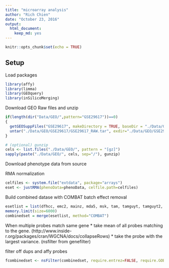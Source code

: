 ```yaml
---
title: "microarray analysis"
author: "Rich Chien"
date: "October 23, 2016"
output: 
  html_document: 
    keep_md: yes
---
```


```r
knitr::opts_chunk$set(echo = TRUE)
```

## Setup

Load packages

```r
library(affy)   
library(limma)
library(GEOquery)
library(inSilicoMerging)
```

Download GEO Raw files and unzip

```r
if(length(dir("Data/GEO/",pattern="GSE29617"))==0)
{
  getGEOSuppFiles("GSE29617", makeDirectory = TRUE, baseDir = "./Data/GEO/")
  untar("./Data/GEO/GSE29617/GSE29617_RAW.tar", exdir="./Data/GEO/GSE29617/", tar=Sys.getenv("TAR"))
}

# (optional) gunzip
cels <- list.files("./Data/GEO/", pattern = "[gz]")
sapply(paste("./Data/GEO/", cels, sep="/"), gunzip)

```

Download phenotype data from source


RMA normalization

```r
celfiles <- system.file("extdata", package="arrays")
eset <- justRMA(phenoData=phenoData, celfile.path=celfiles)
```

Build combined datase with COMBAT batch effect removal 

```r
esetlist = list(dfhcc, emc2, mainz, mda5, msk, tam, tamguyt, tamguyt2, transbig, unt, upp, vdx1, vdx3, vdxn, tabm, bc, nuv, nuv2)
memory.limit(size=6000)
combinedset = merge(esetlist, method="COMBAT")
```

When multiple probes match same gene
* take mean of all probes matching to the gene. (http://www.inside-r.org/packages/cran/WGCNA/docs/collapseRows)
* take the probe with the largest variance. (nsfilter from genefilter)

filter off dups and affy probes
```r

fcombinedset <- nsFilter(combinedset, require.entrez=FALSE, require.GOBP=FALSE, require.GOCC=FALSE, require.GOMF=FALSE, require.CytoBand=FALSE, remove.dupEntrez=TRUE, var.func=IQR, var.cutoff=0.5, var.filter=FALSE, filterByQuantile=FALSE, feature.exclude="^AFFX")
```
